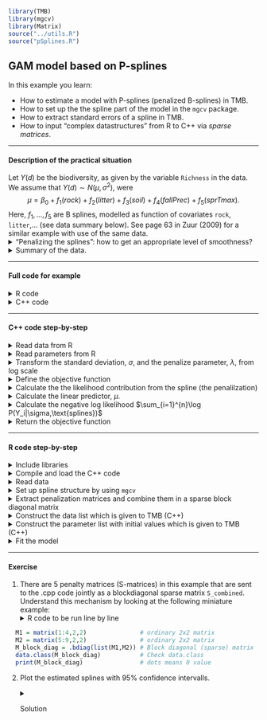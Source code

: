 ```r
library(TMB)
library(mgcv)
library(Matrix)
source("../utils.R")
source("pSplines.R")
```


## **GAM model based on P-splines**
In this example you learn:

* How to estimate a model with P-splines (penalized B-splines) in TMB.
* How to set up the the spline part of the model in the `mgcv` package. 
* How to extract standard errors of a spline in TMB.
* How to input "complex datastructures" from R to C++ via _sparse matrices_.

***
#### Description of the practical situation
Let $Y(d)$ be the biodiversity, as given by the variable `Richness` in the data. We assume that $Y(d) \sim N(\mu,\sigma^2)$, were 
$$\mu = \beta_0 +  f_1(rock) +f_2(litter) + f_3(soil) + f_4(fallPrec) + f_5(sprTmax).$$
Here, $f_1,\ldots,f_5$ are B splines, modelled as function of covariates `rock`, `litter`,... (see data summary below).
See page 63 in Zuur (2009) for a similar example with use of the same data.
<details> <summary> "Penalizing the splines": how to get an appropriate level of smoothness?</summary>
We let the coefficients of the $i$th spline have a multivariate normal distribution with precision matrix $\lambda_i \pmb{S}_i$, where $\lambda_i$ is a penalization parameter and $\pmb{S}_i$ is a penalization matrix extracted from the R-package `mgcv`. The matrices $\pmb{S}_i$ are singular, and hence the multivariate normal distributions are degenerate. However, when bringing in data through the likelihood, the (posterior) precission matrix becomes non-singular. See [Wood (2017)](https://books.google.no/books?id=JTkkDwAAQBAJ&printsec=frontcover&dq=generalized+additive+models+wood+2017&hl=no&sa=X&ved=0ahUKEwjp4o2sicHbAhWEFZoKHaHYBQ0Q6AEIJzAA#v=onepage&q=generalized%20additive%20models%20wood%202017&f=false) for details.
</details>

<details> <summary> Summary of the data.</summary>
```r
head(Vegetation,5)
```
</details>

***

#### Full code for example
<details> <summary> R code</summary>
```r
include_source("pSplines.R", linesToInclud=c(1:3, 10:999))
```
</details>
<details> <summary> C++ code</summary>
```r
include_source("pSplines.cpp", linesToInclud=c(1:999))
```
</details>

***

#### C++ code step-by-step
<details>  
  <summary>Read data from R</summary>
```c++
    DATA_VECTOR(Y);       //The response
    DATA_MATRIX(X);       //Design matrix for splines
    DATA_SPARSE_MATRIX(S);//Penalization matrix diag(S1,S2,S3,S4,S5) without
                          //storing off-diagonal zeros.
    DATA_VECTOR(Sdims);   //Dimensions of S1,S2,S3,S4 and S5
```

The `X` matrix combines the 5 design matrices for the 5 splines.
$$
X = \underbrace{
                \left.\left( 
                      \begin{array}{cc|cc|cc|cc}
                             1.2&\cdots &4.3&\cdots &5.0&\cdots &\cdots&0.2\\
                             -.2&\cdots &1.3&\cdots &2.0&\cdots &\cdots&9.1\\
                             3.1&\cdots &0.0&\cdots &1.2&\cdots &\cdots&-20.1\\
                             \vdots&&&&&&\vdots&\\
                             4.2&\cdots &9.1&\cdots &2.3&\cdots &\cdots&1.3
                      \end{array}
                \right)\right\}
              }_{\text{Design matrices for 5 splines stacked columnwise}} 
              \,\text{ obserservations }
              =\left[X_1,X_2,X_3,X_4,X_5\right]
$$
</details>
<details>
  <summary>Read parameters from R</summary>
```c++
    PARAMETER(beta0);       //Intercept
    PARAMETER_VECTOR(beta); //Spline regression parameters (5 splines stacked)
    PARAMETER_VECTOR(log_lambda);//Penalization parameters
    PARAMETER(log_sigma);   // log(SD) of measurement error
```
</details>
<details>

<summary>Transform the standard deviation, $\sigma$, and the penalize parameter, $\lambda$, from log scale</summary>
```c++
    Type sigma = exp(log_sigma);
    vector<Type> lambda = exp(log_lambda);
```
</details>
<details>

<summary>Define the objective function</summary>
```c++
    Type nll = 0.0;
```
</details>
<details>

  <summary>Calculate the the likelihood contribution from the spline (the penalilzation)</summary>
  The negative log likelihood contribution from each spline is $0.5 \text{log} \lambda_i m_i - 0.5 \lambda_i \pmb{\beta}_i \pmb{S}_i \pmb{\beta}_i^T$, were $m_i$ is the number of regression parameters for the $i$th spline. 
```c++
    vector<Type> S_beta = S*beta;
    nll -= 0.5*(log_lambda*Sdims).sum();  
    int counter = 0;
    for(int i=0;i<Sdims.size(); i++){
      for(int j=0;j<Sdims(i); j++){
        nll -= -0.5*lambda(i)*beta(counter)*S_beta(counter);
        counter++;
      }
    }
```
</details>
<details>

  <summary>Calculate the linear predictor, $\mu$.   </summary>
```c++
    vector<Type> mu(Y.size());
    mu = beta0 + X*beta;
```

* $X\beta=\sum_{j=1}^5X_j\beta_j$ gives the sum of all 5 splines (see above).
</details>
<details>

<summary>Calculate the negative log likelihood $\sum_{i=1}^{n}\log P(Y_i|\sigma,\text{splines})$</summary>
```c++
    for(int i=0; i<Y.size(); i++){
      nll -= dnorm(Y(i), mu(i), sigma, true);
    }
```
</details>
<details>

<summary>Return the objective function </summary>
```c++
  return nll;
```
</details>

***


#### R code step-by-step
<details>  
  <summary>Include libraries</summary>
```r
  library(TMB)
  library(mgcv) #Use gam
  library(Matrix) #Use sparse matrices
```
</details>
<details>  
  <summary>Compile and load the C++ code</summary>
```r
  compile("pSplines.cpp")
  dyn.load(dynlib("pSplines"))
```
</details>
<details>  
  <summary>Read data</summary>
```r
  Vegetation <- read.table(file = "Vegetation.txt", header = TRUE, dec = ".")
  Vegetation = Vegetation[!is.na(Vegetation$Richness),]
```
</details>
<details>  
  <summary>Set up spline structure by using `mgcv`</summary>
```r
  gam_setup = gam(Richness ~ s(ROCK, bs = "cs") +
        s(LITTER, bs = "cs") + s(BARESOIL, bs = "cs") +
        s(FallPrec, bs = "cs") + s(SprTmax, bs = "cs"),
      data = Vegetation,fit=FALSE)
```
* `fit=FALSE` is because you only want `mgcv` to set up the spline bases,
   not fit the model.
</details>
<details>  
  <summary>Extract penalization matrices and combine them in a sparse block diagonal matrix</summary>
```r
  S_ROCK = gam_setup$smooth[[1]]$S[[1]]
  S_LITTER = gam_setup$smooth[[2]]$S[[1]]
  S_BARESOIL = gam_setup$smooth[[3]]$S[[1]]
  S_FallPrec = gam_setup$smooth[[4]]$S[[1]]
  S_SprTmax = gam_setup$smooth[[5]]$S[[1]]
  
  S_list = list(S_ROCK,S_LITTER,S_BARESOIL,S_FallPrec,S_SprTmax)
  S_combined = .bdiag(S_list)         # join S's in sparse matrix
  Sdims = unlist(lapply(S_list,nrow)) # Find dimension of each S
```
</details>
<details>  
  <summary>Construct the data list which is given to TMB (C++)</summary>
```r
data = list(Y = Vegetation$Richness, # Response
            X = gam_setup$X[,-1],  # Design matrix, without intercept
            S = S_combined,      # Combined penalty matrix
            Sdims = Sdims)
```
</details>
<details>  
  <summary>Construct the parameter list with initial values which is given to TMB (C++)</summary>
```r
  par = list(
    beta0 = 0,  # Intercept
    beta = rep(0,sum(Sdims)),  # Spline coefficients
    log_lambda = rep(rep(0,length(Sdims))), #Log spline penalization coefficients
    log_sigma = 0
  )
```
</details>
<details>  
  <summary>Fit the model</summary>
```r
  obj = MakeADFun(data = data, parameters = par,random="beta",DLL = "pSplines")
  opt = nlminb(obj$par,obj$fn,obj$gr)
  rep = sdreport(obj)
```
</details>



***
#### Exercise

1. There are 5 penalty matrices (S-matrices) in this example that are sent
to the .cpp code jointly as a blockdiagonal sparse matrix `S_combined`.
Understand this mechanism by looking at the following miniature example:
<details>  
  <summary>R code to be run line by line</summary>
```r
  M1 = matrix(1:4,2,2)               # ordinary 2x2 matrix
  M2 = matrix(5:9,2,2)               # ordinary 2x2 matrix
  M_block_diag = .bdiag(list(M1,M2)) # Block diagonal (sparse) matrix
  data.class(M_block_diag)           # Check data.class
  print(M_block_diag)                # dots means 0 value
```
</details>


2. Plot the estimated splines with 95% confidence intervalls.
<details>
  <summary>Solution</summary>
    First we define a design matrix for the splines we want to plot:
    ```r
      #R code
      ROCK=min(Vegetation$ROCK):max(Vegetation$ROCK)
      LITTER=min(Vegetation$LITTER):max(Vegetation$LITTER)
      BARESOIL=min(Vegetation$BARESOIL):max(Vegetation$BARESOIL)
      FallPrec=min(Vegetation$FallPrec):max(Vegetation$FallPrec)
      SprTmax=min(Vegetation$SprTmax):max(Vegetation$SprTmax)
      
      rockReport = PredictMat(gam_setup$smooth[[1]],data = data.frame(ROCK))
      litterReport = PredictMat(gam_setup$smooth[[2]],data = data.frame(LITTER)) 
      soilReport = PredictMat(gam_setup$smooth[[3]],data = data.frame(BARESOIL)) 
      fallReport = PredictMat(gam_setup$smooth[[4]],data = data.frame(FallPrec)) 
      sprReport = PredictMat(gam_setup$smooth[[5]],data = data.frame(SprTmax))
      
      designMatrixForReport = list(rockReport,litterReport,soilReport,fallReport,sprReport)
      data$designMatrixForReport = .bdiag(designMatrixForReport) 
    ```
    
    Then we estimate those splines in TMB when we estimate the model:
    ```c++
        //c++ code
        DATA_SPARSE_MATRIX(designMatrixForReport); //place were the data is included
        
        vector<Type> splineForReport = designMatrixForReport*beta; //place just before return nll
        ADREPORT(splineForReport);
  
    ```
    Then we extract the estimated splines with standard errors, and plot the splines:
  
    ```r
      #R code
      muSpline = rep$value[names(rep$value)=="splineForReport"]
      sdSpline<-rep$sd[names(rep$value)=="splineForReport"]
      
      par(mfrow=c(2,3))
      start = 1
      stop = start + length(ROCK) -1
      plot(ROCK, muSpline[start:stop], lty=1,type = 'l',ylim = c(-6,5),ylab = "f(rock)",main = "Spline for ROCK")
      lines(ROCK, muSpline[start:stop]- 1.96*sdSpline[start:stop], lty=2)
      lines(ROCK, muSpline[start:stop]+ 1.96*sdSpline[start:stop], lty=2)
      abline(h = 0)
      
      start = stop +1
      stop = start+ length(LITTER)-1
      plot(LITTER, muSpline[start:stop], lty=1,type = 'l',ylim = c(-6,5),ylab = "f(litter)",main = "Spline for LITTER")
      lines(LITTER, muSpline[start:stop]- 1.96*sdSpline[start:stop], lty=2)
      lines(LITTER, muSpline[start:stop]+ 1.96*sdSpline[start:stop], lty=2)
      abline(h = 0)
      
      start = stop +1
      stop = start+ length(BARESOIL)-1
      plot(BARESOIL, muSpline[start:stop], lty=1,type = 'l',ylim = c(-6,5),ylab = "f(soil)",main = "Spline for BARESOIL")
      lines(BARESOIL, muSpline[start:stop]- 1.96*sdSpline[start:stop], lty=2)
      lines(BARESOIL, muSpline[start:stop]+ 1.96*sdSpline[start:stop], lty=2)
      abline(h = 0)
      
      start = stop +1
      stop = start+ length(FallPrec)-1
      plot(FallPrec, muSpline[start:stop], lty=1,type = 'l',ylim = c(-6,5),ylab = "f(fallPrec)",main = "Spline for FallPrec")
      lines(FallPrec, muSpline[start:stop]- 1.96*sdSpline[start:stop], lty=2)
      lines(FallPrec, muSpline[start:stop]+ 1.96*sdSpline[start:stop], lty=2)
      abline(h = 0)
      
      start = stop +1
      stop = start+ length(SprTmax)-1
      plot(SprTmax, muSpline[start:stop], lty=1,type = 'l',ylim = c(-6,5),ylab = "f(sprTMax)",main = "Spline for SprTmax")
      lines(SprTmax, muSpline[start:stop]- 1.96*sdSpline[start:stop], lty=2)
      lines(SprTmax, muSpline[start:stop]+ 1.96*sdSpline[start:stop], lty=2)
      abline(h = 0)
    ```
</details>


</details>

